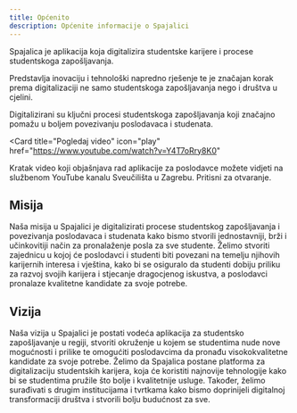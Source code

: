 ```yaml
---
title: Općenito
description: Općenite informacije o Spajalici
---
```


Spajalica je aplikacija koja digitalizira studentske karijere i procese
studentskoga zapošljavanja.

Predstavlja inovaciju i tehnološki napredno rješenje te je značajan korak
prema digitalizaciji ne samo studentskoga zapošljavanja nego i društva u
cjelini.

Digitalizirani su ključni procesi studentskoga zapošljavanja koji značajno
pomažu u boljem povezivanju poslodavaca i studenata.

<Card
  title="Pogledaj video"
  icon="play"
  href="https://www.youtube.com/watch?v=Y4T7oRry8K0"
>
  Kratak video koji objašnjava rad aplikacije za poslodavce možete vidjeti na
  službenom YouTube kanalu Sveučilišta u Zagrebu. Pritisni za otvaranje.
</Card>

## Misija

Naša misija u Spajalici je digitalizirati procese studentskog zapošljavanja i
povezivanja poslodavaca i studenata kako bismo stvorili jednostavniji, brži i
učinkovitiji način za pronalaženje posla za sve studente. Želimo stvoriti
zajednicu u kojoj će poslodavci i studenti biti povezani na temelju njihovih
karijernih interesa i vještina, kako bi se osiguralo da studenti dobiju priliku
za razvoj svojih karijera i stjecanje dragocjenog iskustva, a poslodavci
pronalaze kvalitetne kandidate za svoje potrebe.

## Vizija

Naša vizija u Spajalici je postati vodeća aplikacija za studentsko
zapošljavanje u regiji, stvoriti okruženje u kojem se studentima nude nove
mogućnosti i prilike te omogućiti poslodavcima da pronađu visokokvalitetne
kandidate za svoje potrebe. Želimo da Spajalica postane platforma za
digitalizaciju studentskih karijera, koja će koristiti najnovije tehnologije
kako bi se studentima pružile što bolje i kvalitetnije usluge. Također, želimo
surađivati s drugim institucijama i tvrtkama kako bismo doprinijeli digitalnoj
transformaciji društva i stvorili bolju budućnost za sve.
